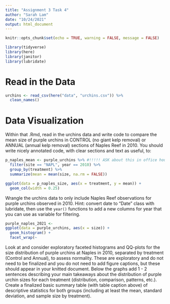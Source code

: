 ```yaml
---
title: "Assignment 3 Task 4"
author: "Sarah Lam"
date: "10/24/2021"
output: html_document
---
```


```r
knitr::opts_chunk$set(echo = TRUE, warning = FALSE, message = FALSE)

library(tidyverse)
library(here)
library(janitor)
library(lubridate)
```

# Read in the Data 

```r
urchins <- read_csv(here("data", "urchins.csv")) %>% 
  clean_names()
```

# Data Visualization 

Within that .Rmd, read in the urchins data and write code to compare the mean size of purple urchins in CONTROL (no giant kelp removal) or ANNUAL (annual kelp removal) sections of Naples Reef in 2010. You should write nicely annotated code, with clear sections and text as useful, to: 
```r
p_naples_mean <- purple_urchins %>% #!!!!! ASK about this in office hours, using purple_urchins from task 3 since it already has the date column in it....
  filter(site == "NAPL", year == 2010) %>% 
  group_by(treatment) %>% 
  summarize(mean = mean(size, na.rm = FALSE))

ggplot(data = p_naples_size, aes(x = treatment, y = mean)) +
  geom_col(width = 0.25)
```

Wrangle the urchins data to only include Naples Reef observations for purple urchins observed in 2010. Hint: convert date to "Date" class with lubridate, then use the `year()` functions to add a new columns for year that you can use as variable for filtering. 

```r
purple_naples_2021 <- 
ggplot(data = purple_urchins, aes(x = size)) +
  geom_histogram() +
  facet_wrap(~
```

Look at and consider exploratory faceted histograms and QQ-plots for the size distribution of purple urchins at Naples in 2010, separated by treatment (Control and Annual), to assess normality. These are exploratory and do not need to be finalized and you do not need to add figure captions, but these should appear in your knitted document. Below the graphs add 1 - 2 sentences describing your main takeaways about the distribution of purple urchin sizes for each treatment (distribution, comparison, patterns, etc.). 
Create a finalized basic summary table (with table caption above) of descriptive statistics for both groups (including at least the mean, standard deviation, and sample size by treatment). 
